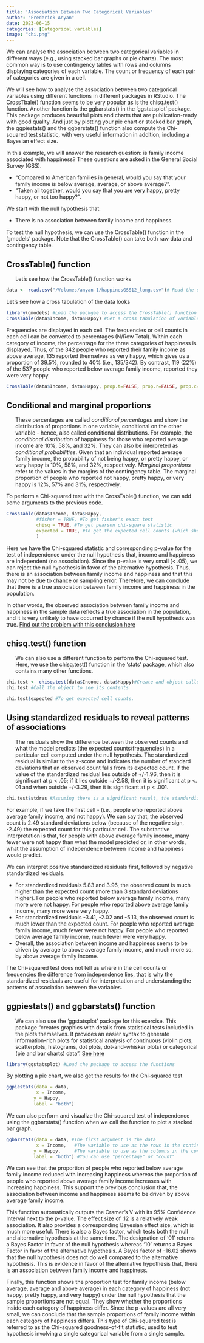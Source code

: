```yaml
---
title: 'Association Between Two Categorical Variables'
author: "Frederick Anyan"
date: 2023-06-15
categories: [Categorical variables]
image: "chi.png"
---
```

We can analyse the association between two categorical variables in different ways (e.g., using stacked bar graphs or pie charts). The most common way is to use contingency tables with rows and columns displaying categories of each variable. The count or frequency of each pair of categories are given in a cell. 

We will see how to analyse the association between two categorical variables using different functions in different packages in RStudio. The CrossTbale() function seems to be very popular as is the chisq.test() function. Another function is the ggbarstats() in the 'ggstatsplot' package. This package produces beautiful plots and charts that are publication-ready with good quality. And just by plotting your pie chart or stacked bar graph, the ggpiestats() and the ggbarstats() function also compute the Chi-squared test statistic, with very useful information in addition, including a Bayesian effect size. 

In this example, we will answer the research question: is family income associated with happiness? 
These questions are asked in the General Social Survey (GSS).
<ul>
 <li>"Compared to American families in general, would you say that your family income is below average, average, or above average?".</li> 
 <li>"Taken all together, would you say that you are very happy, pretty happy, or not too happy?".</li>
</ul>

We start with the null hypothesis that:
<ul>
  <li>There is no association between family income and happiness.</li>
</ul>

To test the null hypothesis, we can use the CrossTable() function in the 'gmodels' package. Note that the CrossTable() can take both raw data and contingency table. 

## CrossTable() function
<ul> Let's see how the CrossTable() function works</ul>

```r
data <- read.csv("/Volumes/anyan-1/happinesGSS12_long.csv")# Read the data for the analysis 
```

Let's see how a cross tabulation of the data looks
```r
library(gmodels) #Load the packgae to access the CrossTable() function
CrossTable(data$Income, data$Happy) #Get a cross tabulation of variables with cell counts/contingency table
```

Frequencies are displayed in each cell. The frequencies or cell counts in each cell can be converted to percentages (N/Row Total). Within each category of income, the percentage for the three categories of happiness is displayed. Thus, of the 342 people who reported their family income as above average, 135 reported themselves as very happy, which gives us a proportion of 39.5%, rounded to 40% (i.e., 135/342). By contrast, 119 (22%) of the 537 people who reported below average family income, reported they were very happy. 

```r
CrossTable(data$Income, data$Happy, prop.t=FALSE, prop.r=FALSE, prop.c=FALSE) #To hide proportions in the rows and columns
```



## Conditional and marginal proportions
<ul>These percentages are called *conditional percentages* and show the distribution of proportions in one variable, conditional on the other variable - hence, also called conditional distributions. For example, the *conditional distribution* of happiness for those who reported average income are 10%, 58%, and 32%. They can also be interpreted as *conditional probabilities*. Given that an individual reported average family income, the probability of not being happy, or pretty happy, or very happy is 10%, 58%, and 32%, respectively. *Marginal proportions* refer to the values in the margins of the contingency table. The marginal proportion of people who reported not happy, pretty happy, or very happy is 12%, 57% and 31%, respectively.</ul> 

To perform a Chi-squared test with the CrossTable() function, we can add some arguments to the previous code. 
```r
CrossTable(data$Income, data$Happy, 
           #fisher = TRUE, #To get fisher's exact test 
           chisq = TRUE, #To get pearson chi-square statistic
           expected = TRUE, #To get the expected cell counts (which should be > 5 in each cell)
           ) 
```
Here we have the Chi-squared statistic and corresponding p-value for the test of independence under the null hypothesis that, income and happiness are independent (no association). Since the p-value is very small (< .05), we can reject the null hypothesis in favor of the alternative hypothesis. Thus, there is an association between family income and happiness and that this may not be due to chance or sampling error. Therefore, we can conclude that there is a true association between family income and happiness in the population. 

In other words, the observed association between family income and happiness in the sample data reflects a true association in the population, and it is very unlikely to have occurred by chance if the null hypothesis was true. [Find out the problem with this conclusion here](//quantposts/null hypothesis testing/index.qmd) 

## chisq.test() function
<ul> We can also use a different function to perform the Chi-squared test. Here, we use the chisq.test() function in the 'stats' package, which also contains many other functions.</ul>
```r
chi.test <- chisq.test(data$Income, data$Happy)#Create and object called chi.test and assign the result of the chisq.test function() into this object
chi.test #Call the object to see its contents
```

```r
chi.test$expected #To get expected cell counts. 
```

## Using standardized residuals to reveal patterns of associations
<ul>The residuals show the difference between the observed counts and what the model predicts (the expected counts/frequencies) in a particular cell computed under the null hypothesis. The standardized residual is similar to the z-score and indicates the number of standard deviations that an observed count falls from its expected count. If the value of the standardized residual lies outside of +/-1.96, then it is significant at p < .05; if it lies outside +/-2.58, then it is significant at p <. 01 and when outside +/-3.29, then it is significant at p < .001.</ul> 

```r
chi.test$stdres #Assuming there is a significant result, the standardized residuals can help us to understand the patterns of association
```

For example, if we take the first cell - (i.e., people who reported above average family income, and not happy). We can say that, the observed count is 2.49 standard deviations below (because of the negative sign, -2.49) the expected count for this particular cell. The substantive interpretation is that, for people with above average family income, many fewer were not happy than what the model predicted or, in other words, what the assumption of independence between income and happiness would predict. 


We can interpret positive standardized residuals first, followed by negative standardized residuals.
<ul>
  <li>For standardized residuals 5.83 and 3.96, the observed count is much higher than the expected count (more than 3 standard deviations higher). For people who reported below average family income, many more were not happy. For people who reported above average family income, many more were very happy.</li>

  <li>For standardized residuals -3.41, -2.02 and -5.13, the observed count is much lower than the expected count. For people who reported average family income, much fewer were not happy. For people who reported below average family income, much fewer were very happy.</li>

  <li>Overall, the association between income and happiness seems to be driven by average to above average family income, and much more so, by above average family income.</li>
  </ul>
  
The Chi-squared test does not tell us where in the cell counts or frequencies the difference from independence lies, that is why the standardized residuals are useful for interpretation and understanding the patterns of association between the variables. 

## ggpiestats() and ggbarstats() function
<ul> We can also use the 'ggstatsplot' package for this exercise. This package "creates graphics with details from statistical tests included in the plots themselves. It provides an easier syntax to generate information-rich plots for statistical analysis of continuous (violin plots, scatterplots, histograms, dot plots, dot-and-whisker plots) or categorical (pie and bar charts) data". [See here](https://cran.r-project.org/web/packages/ggstatsplot/index.html)</ul>

```r
library(ggstatsplot) #Load the package to access the functions
```

By plotting a pie chart, we also get the results for the Chi-squared test
```r
ggpiestats(data = data,
           x = Income,
          y = Happy,
          label = "both")
```

We can also perform and visualize the Chi-squared test of independence using the ggbarstats() function when we call the function to plot a stacked bar graph. 


```r
ggbarstats(data = data, #The first argument is the data
           x = Income,   #The variable to use as the rows in the contingency table
          y = Happy,     #The variable to use as the columns in the contingency table.
          label = "both") #You can use "percentage" or "count"
```
We can see that the proportion of people who reported below average family income reduced with increasing happiness whereas the proportion of people who reported above average family income increases with increasing happiness. This support the previous conclusion that, the association between income and happiness seems to be driven by above average family income. 

This function automatically outputs the Cramer's V with its 95% Confidence Interval next to the p-value. The effect size of .12 is a relatively weak association. It also provides a corresponding Bayesian effect size, which is much more useful. There is also a Bayes factor, which tests both the null and alternative hypothesis at the same time. The designation of '01' returns a Bayes Factor in favor of the null hypothesis whereas '10' returns a Bayes Factor in favor of the alternative hypothesis. A Bayes factor of -16.02 shows that the null hypothesis does not do well compared to the alternative hypothesis. This is evidence in favor of the alternative hypothesis that, there is an association between family income and happiness. 

Finally, this function shows the proportion test for family income (below average, average and above average) in each category of happiness (not happy, pretty happy, and very happy) under the null hypothesis that the sample proportions are not equal. They show whether the proportions inside each category of happiness differ. Since the p-values are all very small, we can conclude that the sample proportions of family income within each category of happiness differs. This type of Chi-squared test is referred to as the Chi-squared goodness-of-fit statistic, used to test hypothesis involving a single categorical variable from a single sample. 







